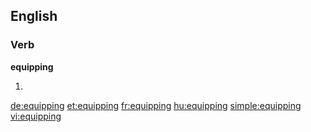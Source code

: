 ==English==

===Verb===
'''equipping'''

# {{present participle of|equip}}

[[de:equipping]]
[[et:equipping]]
[[fr:equipping]]
[[hu:equipping]]
[[simple:equipping]]
[[vi:equipping]]